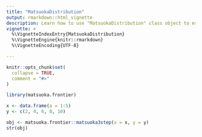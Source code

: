 ```yaml
---
title: "MatsuokaDistribution"
output: rmarkdown::html_vignette
description: Learn how to use "MatsuokaDistribution" class object to estimate the production frontier
vignette: >
  %\VignetteIndexEntry{MatsuokaDistribution}
  %\VignetteEngine{knitr::rmarkdown}
  %\VignetteEncoding{UTF-8}

---
```


```r
knitr::opts_chunk$set(
  collapse = TRUE,
  comment = "#>"
)
```

```r
library(matsuoka.frontier)

x <- data.frame(a = 1:5)
y <- c(2, 4, 6, 8, 10)

obj <- matsuoka.frontier::matsuoka3step(x = x, y = y)
str(obj)

```
